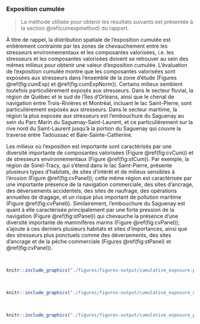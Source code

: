 ### Exposition cumulée {#cumexpresult}

> La méthode utilisée pour obtenir les résultats suivants est présentée à la section \@ref(cumexpmethod) du rapport.

À titre de rappel, la distribution spatiale de l'exposition cumulée est entièrement contrainte par les zones de chevauchement entre les stresseurs environnementaux et les composantes valorisées, *i.e.* les stresseurs et les composantes valorisées doivent se retrouver au sein des mêmes milieux pour obtenir une valeur d'exposition cumulée. L'évaluation de l'exposition cumulée montre que les composantes valorisées sont exposées aux stresseurs dans l'ensemble de la zone d'étude (Figures \@ref(fig:cumExp) et \@ref(fig:cumExpNorm)). Certains milieux semblent toutefois particulièrement exposés aux stresseurs. Dans le secteur fluvial, la région de Québec et le sud de l'Îles d'Orléans, ainsi que le chenal de navigation entre Trois-Rivières et Montréal, incluant le lac Saint-Pierre, sont particulièrement exposés aux stresseurs. Dans le secteur maritime, la région la plus exposée aux stresseurs est l'embouchure du Saguenay au sein du Parc Marin du Saguenay-Saint-Laurent, et ce particulièrement sur la rive nord du Saint-Laurent jusqu'à la portion du Saguenay qui couvre la traverse entre Tadoussac et Baie-Sainte-Catherine. 

Les milieux où l'exposition est importante sont caractérisés par une diversité importante de composantes valorisées (Figure \@ref(fig:cvCum)) et de stresseurs environnementaux (Figure \@ref(fig:stCum)). Par exemple, la région de Sorel-Tracy, qui s'étend dans le lac Saint-Pierre, présente plusieurs types d'habitats, de sites d'intérêt et de milieux sensibles à l'érosion (Figure \@ref(fig:cvPanel)); cette même région est caractérisée par une importante présence de la navigation commerciale, des sites d'ancrage, des déversements accidentels, des sites de naufrage, des opérations annuelles de dragage, et un risque plus important de pollution maritime (Figure \@ref(fig:cvPanel)). Similairement, l'embouchure du Saguenay est quant à elle caractérisée principalement par une forte pression de la navigation (Figure \@ref(fig:stPanel)) qui chevauche la présence d'une diversité importante de mammifères marins (Figure \@ref(fig:cvPanel)); s'ajoute à ces derniers plusieurs habitats et sites d'importances, ainsi que des stresseurs plus ponctuels comme des déversements, des sites d'ancrage et de la pêche commerciale (Figures \@ref(fig:stPanel) et \@ref(fig:cvPanel)).

<br/>

```r
knitr::include_graphics("./figures/figures-output/cumulative_exposure.png")
```

<br/>

```r
knitr::include_graphics("./figures/figures-output/cumulative_exposure_norm.png")
```

<br/>

```r
knitr::include_graphics("./figures/figures-output/cumulative_exposure_panel.png")
```

<br/>
